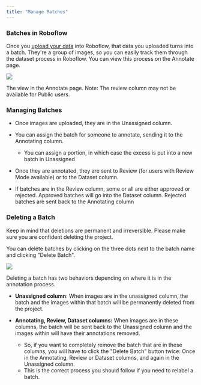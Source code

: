 ```yaml
---
title: "Manage Batches"
---
```


### Batches in Roboflow

Once you [upload your data](/datasets/adding-data) into Roboflow, that data you uploaded turns into a batch. They're a group of images, so you can easily track them through the dataset process in Roboflow. You can view this process on the Annotate page.

![](/images/datasets/image.png)

The view in the Annotate page. Note: The review column may not be available for Public users.

### Managing Batches

* Once images are uploaded, they are in the Unassigned column.

* You can assign the batch for someone to annotate, sending it to the Annotating column.  
   * You can assign a portion, in which case the excess is put into a new batch in Unassigned

* Once they are annotated, they are sent to Review (for users with Review Mode available) or to the Dataset column.

* If batches are in the Review column, some or all are either approved or rejected. Approved batches will go into the Dataset column. Rejected batches are sent back to the Annotating column

### Deleting a Batch

Keep in mind that deletions are permanent and irreversible. Please make sure you are confident deleting the project.

You can delete batches by clicking on the three dots next to the batch name and clicking "Delete Batch".

![](/images/datasets/image.png)

Deleting a batch has two behaviors depending on where it is in the annotation process.

* **Unassigned column**: When images are in the unassigned column, the batch and the images within that batch will be permanently deleted from the project.

* **Annotating, Review, Dataset columns:** When images are in these columns, the batch will be sent back to the Unassigned column and the images within will have their annotations removed.  
   * So, if you want to completely remove the batch that are in these columns, you will have to click the "Delete Batch" button twice: Once in the Annotating, Review or Dataset columns, and again in the Unassigned column.  
   * This is the correct process you should follow if you need to relabel a batch.